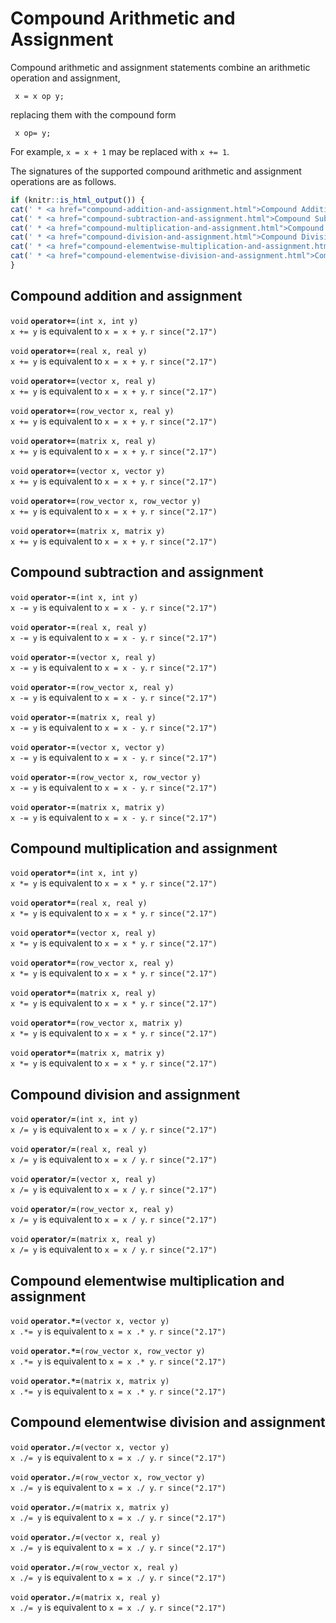 # Compound Arithmetic and Assignment

Compound arithmetic and assignment statements combine an arithmetic
operation and assignment,

```
 x = x op y;
```

replacing them with the compound form

```
 x op= y;
```

For example, `x = x + 1` may be replaced with `x += 1`.

The signatures of the supported compound arithmetic and assignment
operations are as follows.

```r
if (knitr::is_html_output()) {
cat(' * <a href="compound-addition-and-assignment.html">Compound Addition and Assignment</a>\n')
cat(' * <a href="compound-subtraction-and-assignment.html">Compound Subtraction and Assignment</a>\n')
cat(' * <a href="compound-multiplication-and-assignment.html">Compound Multiplication and Assignment</a>\n')
cat(' * <a href="compound-division-and-assignment.html">Compound Division and Assignment</a>\n')
cat(' * <a href="compound-elementwise-multiplication-and-assignment.html">Compound Elementwise Multiplication and Assignment</a>\n')
cat(' * <a href="compound-elementwise-division-and-assignment.html">Compound Elementwise Division and Assignment</a>\n')
}
```

## Compound addition and assignment

<!-- void; operator+=; (int x, int y); -->
\index{{\tt \bfseries operator\_compound\_add }!{\tt (int x, int y): void}|hyperpage}

`void` **`operator+=`**`(int x, int y)`<br>\newline
`x += y` is equivalent to `x = x + y`.
`r since("2.17")`

<!-- void; operator+=; (real x, real y); -->
\index{{\tt \bfseries operator\_compound\_add }!{\tt (real x, real y): void}|hyperpage}

`void` **`operator+=`**`(real x, real y)`<br>\newline
`x += y` is equivalent to `x = x + y`.
`r since("2.17")`

<!-- void; operator+=; (vector x, real y); -->
\index{{\tt \bfseries operator\_compound\_add }!{\tt (vector x, real y): void}|hyperpage}

`void` **`operator+=`**`(vector x, real y)`<br>\newline
`x += y` is equivalent to `x = x + y`.
`r since("2.17")`

<!-- void; operator+=; (row_vector x, real y); -->
\index{{\tt \bfseries operator\_compound\_add }!{\tt (row\_vector x, real y): void}|hyperpage}

`void` **`operator+=`**`(row_vector x, real y)`<br>\newline
`x += y` is equivalent to `x = x + y`.
`r since("2.17")`

<!-- void; operator+=; (matrix x, real y); -->
\index{{\tt \bfseries operator\_compound\_add }!{\tt (matrix x, real y): void}|hyperpage}

`void` **`operator+=`**`(matrix x, real y)`<br>\newline
`x += y` is equivalent to `x = x + y`.
`r since("2.17")`

<!-- void; operator+=; (vector x, vector y); -->
\index{{\tt \bfseries operator\_compound\_add }!{\tt (vector x, vector y): void}|hyperpage}

`void` **`operator+=`**`(vector x, vector y)`<br>\newline
`x += y` is equivalent to `x = x + y`.
`r since("2.17")`

<!-- void; operator+=; (row_vector x, row_vector y); -->
\index{{\tt \bfseries operator\_compound\_add }!{\tt (row\_vector x, row\_vector y): void}|hyperpage}

`void` **`operator+=`**`(row_vector x, row_vector y)`<br>\newline
`x += y` is equivalent to `x = x + y`.
`r since("2.17")`

<!-- void; operator+=; (matrix x, matrix y); -->
\index{{\tt \bfseries operator\_compound\_add }!{\tt (matrix x, matrix y): void}|hyperpage}

`void` **`operator+=`**`(matrix x, matrix y)`<br>\newline
`x += y` is equivalent to `x = x + y`.
`r since("2.17")`

## Compound subtraction and assignment

<!-- void; operator-=; (int x, int y); -->
\index{{\tt \bfseries operator\_compound\_subtract }!{\tt (int x, int y): void}|hyperpage}

`void` **`operator-=`**`(int x, int y)`<br>\newline
`x -= y` is equivalent to `x = x - y`.
`r since("2.17")`

<!-- void; operator-=; (real x, real y); -->
\index{{\tt \bfseries operator\_compound\_subtract }!{\tt (real x, real y): void}|hyperpage}

`void` **`operator-=`**`(real x, real y)`<br>\newline
`x -= y` is equivalent to `x = x - y`.
`r since("2.17")`

<!-- void; operator-=; (vector x, real y); -->
\index{{\tt \bfseries operator\_compound\_subtract }!{\tt (vector x, real y): void}|hyperpage}

`void` **`operator-=`**`(vector x, real y)`<br>\newline
`x -= y` is equivalent to `x = x - y`.
`r since("2.17")`

<!-- void; operator-=; (row_vector x, real y); -->
\index{{\tt \bfseries operator\_compound\_subtract }!{\tt (row\_vector x, real y): void}|hyperpage}

`void` **`operator-=`**`(row_vector x, real y)`<br>\newline
`x -= y` is equivalent to `x = x - y`.
`r since("2.17")`

<!-- void; operator-=; (matrix x, real y); -->
\index{{\tt \bfseries operator\_compound\_subtract }!{\tt (matrix x, real y): void}|hyperpage}

`void` **`operator-=`**`(matrix x, real y)`<br>\newline
`x -= y` is equivalent to `x = x - y`.
`r since("2.17")`

<!-- void; operator-=; (vector x, vector y); -->
\index{{\tt \bfseries operator\_compound\_subtract }!{\tt (vector x, vector y): void}|hyperpage}

`void` **`operator-=`**`(vector x, vector y)`<br>\newline
`x -= y` is equivalent to `x = x - y`.
`r since("2.17")`

<!-- void; operator-=; (row_vector x, row_vector y); -->
\index{{\tt \bfseries operator\_compound\_subtract }!{\tt (row\_vector x, row\_vector y): void}|hyperpage}

`void` **`operator-=`**`(row_vector x, row_vector y)`<br>\newline
`x -= y` is equivalent to `x = x - y`.
`r since("2.17")`

<!-- void; operator-=; (matrix x, matrix y); -->
\index{{\tt \bfseries operator\_compound\_subtract }!{\tt (matrix x, matrix y): void}|hyperpage}

`void` **`operator-=`**`(matrix x, matrix y)`<br>\newline
`x -= y` is equivalent to `x = x - y`.
`r since("2.17")`

## Compound multiplication and assignment

<!-- void; operator*=; (int x, int y); -->
\index{{\tt \bfseries operator\_compound\_multiply }!{\tt (int x, int y): void}|hyperpage}

`void` **`operator*=`**`(int x, int y)`<br>\newline
`x *= y` is equivalent to `x = x * y`.
`r since("2.17")`

<!-- void; operator*=; (real x, real y); -->
\index{{\tt \bfseries operator\_compound\_multiply }!{\tt (real x, real y): void}|hyperpage}

`void` **`operator*=`**`(real x, real y)`<br>\newline
`x *= y` is equivalent to `x = x * y`.
`r since("2.17")`

<!-- void; operator*=; (vector x, real y); -->
\index{{\tt \bfseries operator\_compound\_multiply }!{\tt (vector x, real y): void}|hyperpage}

`void` **`operator*=`**`(vector x, real y)`<br>\newline
`x *= y` is equivalent to `x = x * y`.
`r since("2.17")`

<!-- void; operator*=; (row_vector x, real y); -->
\index{{\tt \bfseries operator\_compound\_multiply }!{\tt (row\_vector x, real y): void}|hyperpage}

`void` **`operator*=`**`(row_vector x, real y)`<br>\newline
`x *= y` is equivalent to `x = x * y`.
`r since("2.17")`

<!-- void; operator*=; (matrix x, real y); -->
\index{{\tt \bfseries operator\_compound\_multiply }!{\tt (matrix x, real y): void}|hyperpage}

`void` **`operator*=`**`(matrix x, real y)`<br>\newline
`x *= y` is equivalent to `x = x * y`.
`r since("2.17")`

<!-- void; operator*=; (row_vector x, matrix y); -->
\index{{\tt \bfseries operator\_compound\_multiply }!{\tt (row\_vector x, matrix y): void}|hyperpage}

`void` **`operator*=`**`(row_vector x, matrix y)`<br>\newline
`x *= y` is equivalent to `x = x * y`.
`r since("2.17")`

<!-- void; operator*=; (matrix x, matrix y); -->
\index{{\tt \bfseries operator\_compound\_multiply }!{\tt (matrix x, matrix y): void}|hyperpage}

`void` **`operator*=`**`(matrix x, matrix y)`<br>\newline
`x *= y` is equivalent to `x = x * y`.
`r since("2.17")`

## Compound division and assignment

<!-- void; operator/=; (int x, int y); -->
\index{{\tt \bfseries operator\_compound\_divide }!{\tt (int x, int y): void}|hyperpage}

`void` **`operator/=`**`(int x, int y)`<br>\newline
`x /= y` is equivalent to `x = x / y`.
`r since("2.17")`

<!-- void; operator/=; (real x, real y); -->
\index{{\tt \bfseries operator\_compound\_divide }!{\tt (real x, real y): void}|hyperpage}

`void` **`operator/=`**`(real x, real y)`<br>\newline
`x /= y` is equivalent to `x = x / y`.
`r since("2.17")`

<!-- void; operator/=; (vector x, real y); -->
\index{{\tt \bfseries operator\_compound\_divide }!{\tt (vector x, real y): void}|hyperpage}

`void` **`operator/=`**`(vector x, real y)`<br>\newline
`x /= y` is equivalent to `x = x / y`.
`r since("2.17")`

<!-- void; operator/=; (row_vector x, real y); -->
\index{{\tt \bfseries operator\_compound\_divide }!{\tt (row\_vector x, real y): void}|hyperpage}

`void` **`operator/=`**`(row_vector x, real y)`<br>\newline
`x /= y` is equivalent to `x = x / y`.
`r since("2.17")`

<!-- void; operator/=; (matrix x, real y); -->
\index{{\tt \bfseries operator\_compound\_divide }!{\tt (matrix x, real y): void}|hyperpage}

`void` **`operator/=`**`(matrix x, real y)`<br>\newline
`x /= y` is equivalent to `x = x / y`.
`r since("2.17")`

## Compound elementwise multiplication and assignment

<!-- void; operator.*=; (vector x, vector y); -->
\index{{\tt \bfseries operator\_compound\_elt\_multiply }!{\tt (vector x, vector y): void}|hyperpage}

`void` **`operator.*=`**`(vector x, vector y)`<br>\newline
`x .*= y` is equivalent to `x = x .* y`.
`r since("2.17")`

<!-- void; operator.*=; (row_vector x, row_vector y); -->
\index{{\tt \bfseries operator\_compound\_elt\_multiply }!{\tt (row\_vector x, row\_vector y): void}|hyperpage}

`void` **`operator.*=`**`(row_vector x, row_vector y)`<br>\newline
`x .*= y` is equivalent to `x = x .* y`.
`r since("2.17")`

<!-- void; operator.*=; (matrix x, matrix y); -->
\index{{\tt \bfseries operator\_compound\_elt\_multiply }!{\tt (matrix x, matrix y): void}|hyperpage}

`void` **`operator.*=`**`(matrix x, matrix y)`<br>\newline
`x .*= y` is equivalent to `x = x .* y`.
`r since("2.17")`

## Compound elementwise division and assignment

<!-- void; operator./=; (vector x, vector y); -->
\index{{\tt \bfseries operator\_compound\_elt\_divide }!{\tt (vector x, vector y): void}|hyperpage}

`void` **`operator./=`**`(vector x, vector y)`<br>\newline
`x ./= y` is equivalent to `x = x ./ y`.
`r since("2.17")`

<!-- void; operator./=; (row_vector x, row_vector y); -->
\index{{\tt \bfseries operator\_compound\_elt\_divide }!{\tt (row\_vector x, row\_vector y): void}|hyperpage}

`void` **`operator./=`**`(row_vector x, row_vector y)`<br>\newline
`x ./= y` is equivalent to `x = x ./ y`.
`r since("2.17")`

<!-- void; operator./=; (matrix x, matrix y); -->
\index{{\tt \bfseries operator\_compound\_elt\_divide }!{\tt (matrix x, matrix y): void}|hyperpage}

`void` **`operator./=`**`(matrix x, matrix y)`<br>\newline
`x ./= y` is equivalent to `x = x ./ y`.
`r since("2.17")`

<!-- void; operator./=; (vector x, real y); -->
\index{{\tt \bfseries operator\_compound\_elt\_divide }!{\tt (vector x, real y): void}|hyperpage}

`void` **`operator./=`**`(vector x, real y)`<br>\newline
`x ./= y` is equivalent to `x = x ./ y`.
`r since("2.17")`

<!-- void; operator./=; (row_vector x, real y); -->
\index{{\tt \bfseries operator\_compound\_elt\_divide }!{\tt (row\_vector x, real y): void}|hyperpage}

`void` **`operator./=`**`(row_vector x, real y)`<br>\newline
`x ./= y` is equivalent to `x = x ./ y`.
`r since("2.17")`

<!-- void; operator./=; (matrix x, real y); -->
\index{{\tt \bfseries operator\_compound\_elt\_divide }!{\tt (matrix x, real y): void}|hyperpage}

`void` **`operator./=`**`(matrix x, real y)`<br>\newline
`x ./= y` is equivalent to `x = x ./ y`.
`r since("2.17")`

